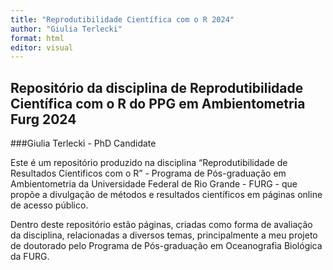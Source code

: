 ```yaml
---
title: "Reprodutibilidade Científica com o R 2024"
author: "Giulia Terlecki"
format: html
editor: visual
---
```


## Repositório da disciplina de Reprodutibilidade Científica com o R do PPG em Ambientometria Furg 2024

###Giulia Terlecki - PhD Candidate

Este é um repositório produzido na disciplina "Reprodutibilidade de Resultados Cientificos com o R" - Programa de Pós-graduação em Ambientometria da Universidade Federal de Rio Grande - FURG - que propõe a divulgação de métodos e resultados científicos em páginas online de acesso público.

Dentro deste repositório estão páginas, criadas como forma de avaliação da disciplina, relacionadas a diversos temas, principalmente a meu projeto de doutorado pelo Programa de Pós-graduação em Oceanografia Biológica da FURG.
